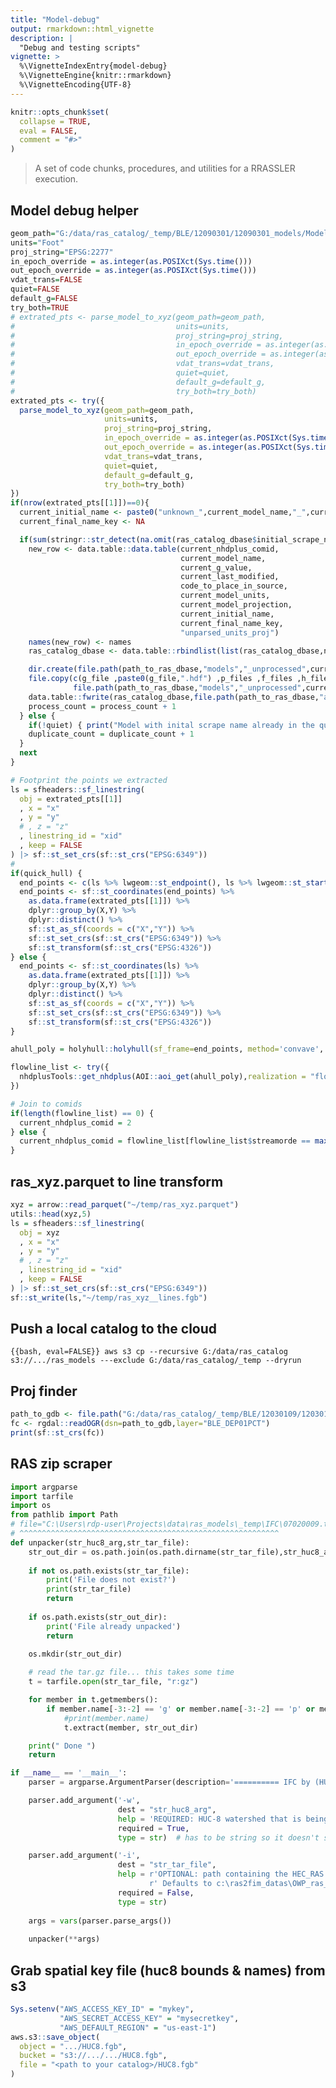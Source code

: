 ```yaml
---
title: "Model-debug"
output: rmarkdown::html_vignette
description: |
  "Debug and testing scripts"
vignette: >
  %\VignetteIndexEntry{model-debug}
  %\VignetteEngine{knitr::rmarkdown}
  %\VignetteEncoding{UTF-8}
---
```


```r
knitr::opts_chunk$set(
  collapse = TRUE,
  eval = FALSE,
  comment = "#>"
)
```

> A set of code chunks, procedures, and utilities for a RRASSLER execution.

## Model debug helper

```r
geom_path="G:/data/ras_catalog/_temp/BLE/12090301/12090301_models/Model/Walnut Creek-Colorado River/CEDAR CREEK/CEDAR CREEK.g01"
units="Foot"
proj_string="EPSG:2277"
in_epoch_override = as.integer(as.POSIXct(Sys.time()))
out_epoch_override = as.integer(as.POSIXct(Sys.time()))
vdat_trans=FALSE
quiet=FALSE
default_g=FALSE
try_both=TRUE
# extrated_pts <- parse_model_to_xyz(geom_path=geom_path,
#                                    units=units,
#                                    proj_string=proj_string,
#                                    in_epoch_override = as.integer(as.POSIXct(Sys.time())),
#                                    out_epoch_override = as.integer(as.POSIXct(Sys.time())),
#                                    vdat_trans=vdat_trans,
#                                    quiet=quiet,
#                                    default_g=default_g,
#                                    try_both=try_both)
extrated_pts <- try({
  parse_model_to_xyz(geom_path=geom_path,
                     units=units,
                     proj_string=proj_string,
                     in_epoch_override = as.integer(as.POSIXct(Sys.time())),
                     out_epoch_override = as.integer(as.POSIXct(Sys.time())),
                     vdat_trans=vdat_trans,
                     quiet=quiet,
                     default_g=default_g,
                     try_both=try_both)
})
if(nrow(extrated_pts[[1]])==0){
  current_initial_name <- paste0("unknown_",current_model_name,"_",current_g_value,"_",current_last_modified)
  current_final_name_key <- NA

  if(sum(stringr::str_detect(na.omit(ras_catalog_dbase$initial_scrape_name), current_initial_name)) == 0) {
    new_row <- data.table::data.table(current_nhdplus_comid,
                                      current_model_name,
                                      current_g_value,
                                      current_last_modified,
                                      code_to_place_in_source,
                                      current_model_units,
                                      current_model_projection,
                                      current_initial_name,
                                      current_final_name_key,
                                      "unparsed_units_proj")
    names(new_row) <- names
    ras_catalog_dbase <- data.table::rbindlist(list(ras_catalog_dbase,new_row))

    dir.create(file.path(path_to_ras_dbase,"models","_unprocessed",current_initial_name,fsep = .Platform$file.sep), showWarnings = FALSE, recursive = TRUE)
    file.copy(c(g_file ,paste0(g_file,".hdf") ,p_files ,f_files ,h_files, v_files, prj_files,o_files,r_files,u_files,x_files,rasmap_files),
              file.path(path_to_ras_dbase,"models","_unprocessed",current_initial_name,fsep = .Platform$file.sep))
    data.table::fwrite(ras_catalog_dbase,file.path(path_to_ras_dbase,"accounting.csv",fsep = .Platform$file.sep), row.names = FALSE)
    process_count = process_count + 1
  } else {
    if(!quiet) { print("Model with inital scrape name already in the que") }
    duplicate_count = duplicate_count + 1
  }
  next
}

# Footprint the points we extracted
ls = sfheaders::sf_linestring(
  obj = extrated_pts[[1]]
  , x = "x"
  , y = "y"
  # , z = "z"
  , linestring_id = "xid"
  , keep = FALSE
) |> sf::st_set_crs(sf::st_crs("EPSG:6349"))
#
if(quick_hull) {
  end_points <- c(ls %>% lwgeom::st_endpoint(), ls %>% lwgeom::st_startpoint())
  end_points <- sf::st_coordinates(end_points) %>%
    as.data.frame(extrated_pts[[1]]) %>%
    dplyr::group_by(X,Y) %>%
    dplyr::distinct() %>%
    sf::st_as_sf(coords = c("X","Y")) %>%
    sf::st_set_crs(sf::st_crs("EPSG:6349")) %>%
    sf::st_transform(sf::st_crs("EPSG:4326"))
} else {
  end_points <- sf::st_coordinates(ls) %>%
    as.data.frame(extrated_pts[[1]]) %>%
    dplyr::group_by(X,Y) %>%
    dplyr::distinct() %>%
    sf::st_as_sf(coords = c("X","Y")) %>%
    sf::st_set_crs(sf::st_crs("EPSG:6349")) %>%
    sf::st_transform(sf::st_crs("EPSG:4326"))
}

ahull_poly = holyhull::holyhull(sf_frame=end_points, method='convave', alpha_value=0.01, concavity = 2, length_threshold = 0)

flowline_list <- try({
  nhdplusTools::get_nhdplus(AOI::aoi_get(ahull_poly),realization = "flowline")
})

# Join to comids
if(length(flowline_list) == 0) {
  current_nhdplus_comid = 2
} else {
  current_nhdplus_comid = flowline_list[flowline_list$streamorde == max(flowline_list$streamorde),][1,]$comid
}
```

## ras_xyz.parquet to line transform

```r
xyz = arrow::read_parquet("~/temp/ras_xyz.parquet")
utils::head(xyz,5)
ls = sfheaders::sf_linestring(
  obj = xyz
  , x = "x"
  , y = "y"
  # , z = "z"
  , linestring_id = "xid"
  , keep = FALSE
) |> sf::st_set_crs(sf::st_crs("EPSG:6349"))
sf::st_write(ls,"~/temp/ras_xyz__lines.fgb")
```

## Push a local catalog to the cloud

```{{bash, eval=FALSE}}
aws s3 cp --recursive G:/data/ras_catalog s3://.../ras_models ---exclude G:/data/ras_catalog/_temp --dryrun
```

## Proj finder

```r
path_to_gdb <- file.path("G:/data/ras_catalog/_temp/BLE/12030109/12030109_SpatialData/12030109_Chambers.gdb")
fc <- rgdal::readOGR(dsn=path_to_gdb,layer="BLE_DEP01PCT")
print(sf::st_crs(fc))
```

## RAS zip scraper

```python
import argparse
import tarfile
import os
from pathlib import Path
# file="C:\Users\rdp-user\Projects\data\ras_models\_temp\IFC\07020009.tar.gz"
# ^^^^^^^^^^^^^^^^^^^^^^^^^^^^^^^^^^^^^^^^^^^^^^^^^^^^^^^^^^
def unpacker(str_huc8_arg,str_tar_file):
    str_out_dir = os.path.join(os.path.dirname(str_tar_file),str_huc8_arg)
 
    if not os.path.exists(str_tar_file):
        print('File does not exist?')
        print(str_tar_file)
        return
        
    if os.path.exists(str_out_dir):
        print('File already unpacked')
        return
    
    os.mkdir(str_out_dir)

    # read the tar.gz file... this takes some time
    t = tarfile.open(str_tar_file, "r:gz")

    for member in t.getmembers():
        if member.name[-3:-2] == 'g' or member.name[-3:-2] == 'p' or member.name[-3:-2] == 'f' or member.name[-3:-2] == 'h' or member.name[-3:-2] == 'v':
            #print(member.name)
            t.extract(member, str_out_dir)

    print(" Done ")
    return

if __name__ == '__main__':
    parser = argparse.ArgumentParser(description='========== IFC by (HUC8) ==========')

    parser.add_argument('-w',
                        dest = "str_huc8_arg",
                        help = 'REQUIRED: HUC-8 watershed that is being evaluated: Example: 10170204',
                        required = True,
                        type = str)  # has to be string so it doesn't strip the leading zero

    parser.add_argument('-i',
                        dest = "str_tar_file",
                        help = r'OPTIONAL: path containing the HEC_RAS files: Example -i C:\HEC\input_folder\my_models.' \
                               r' Defaults to c:\ras2fim_datas\OWP_ras_models\models.',
                        required = False,
                        type = str)
    
    args = vars(parser.parse_args())
    
    unpacker(**args)
```

## Grab spatial key file (huc8 bounds & names) from s3

```r
Sys.setenv("AWS_ACCESS_KEY_ID" = "mykey",
           "AWS_SECRET_ACCESS_KEY" = "mysecretkey",
           "AWS_DEFAULT_REGION" = "us-east-1")
aws.s3::save_object(
  object = ".../HUC8.fgb",
  bucket = "s3://.../.../HUC8.fgb",
  file = "<path to your catalog>/HUC8.fgb"
)
```
